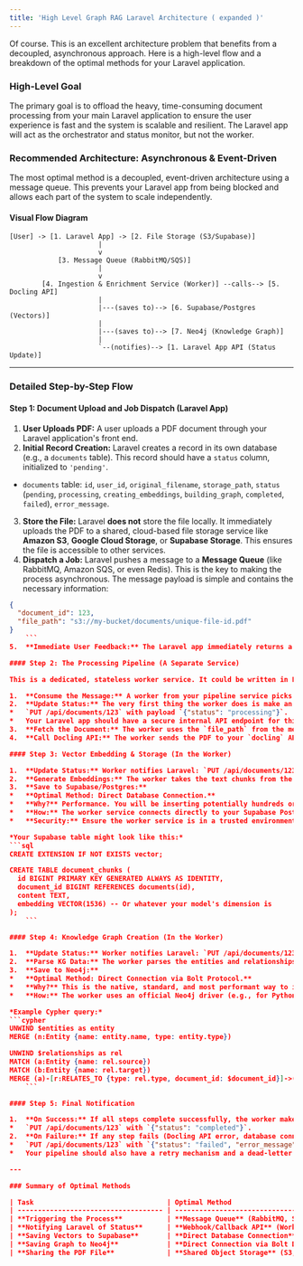 ```yaml
---
title: 'High Level Graph RAG Laravel Architecture ( expanded )'
---
```

Of course. This is an excellent architecture problem that benefits from a decoupled, asynchronous approach. Here is a high-level flow and a breakdown of the optimal methods for your Laravel application.

### High-Level Goal

The primary goal is to offload the heavy, time-consuming document processing from your main Laravel application to ensure the user experience is fast and the system is scalable and resilient. The Laravel app will act as the orchestrator and status monitor, but not the worker.

### Recommended Architecture: Asynchronous & Event-Driven

The most optimal method is a decoupled, event-driven architecture using a message queue. This prevents your Laravel app from being blocked and allows each part of the system to scale independently.

#### Visual Flow Diagram

```
[User] -> [1. Laravel App] -> [2. File Storage (S3/Supabase)]
                      |
                      v
            [3. Message Queue (RabbitMQ/SQS)]
                      |
                      v
        [4. Ingestion & Enrichment Service (Worker)] --calls--> [5. Docling API]
                      |
                      |---(saves to)--> [6. Supabase/Postgres (Vectors)]
                      |
                      |---(saves to)--> [7. Neo4j (Knowledge Graph)]
                      |
                      `--(notifies)--> [1. Laravel App API (Status Update)]
```

---

### Detailed Step-by-Step Flow

#### Step 1: Document Upload and Job Dispatch (Laravel App)

1.  **User Uploads PDF:** A user uploads a PDF document through your Laravel application's front end.
2.  **Initial Record Creation:** Laravel creates a record in its own database (e.g., a `documents` table). This record should have a `status` column, initialized to `'pending'`.
*   `documents` table: `id`, `user_id`, `original_filename`, `storage_path`, `status` (`pending`, `processing`, `creating_embeddings`, `building_graph`, `completed`, `failed`), `error_message`.
3.  **Store the File:** Laravel **does not** store the file locally. It immediately uploads the PDF to a shared, cloud-based file storage service like **Amazon S3**, **Google Cloud Storage**, or **Supabase Storage**. This ensures the file is accessible to other services.
4.  **Dispatch a Job:** Laravel pushes a message to a **Message Queue** (like RabbitMQ, Amazon SQS, or even Redis). This is the key to making the process asynchronous. The message payload is simple and contains the necessary information:
```json
{
  "document_id": 123,
  "file_path": "s3://my-bucket/documents/unique-file-id.pdf"
}
    ```
5.  **Immediate User Feedback:** The Laravel app immediately returns a response to the user, saying "Your document has been uploaded and is now being processed." The UI can now poll for status updates or use websockets.

#### Step 2: The Processing Pipeline (A Separate Service)

This is a dedicated, stateless worker service. It could be written in Python, Node.js, or Go—whatever is best for data processing and interacting with the various APIs. Its only job is to listen to the message queue and process documents.

1.  **Consume the Message:** A worker from your pipeline service picks up the job message from the queue.
2.  **Update Status:** The very first thing the worker does is make an API call back to your Laravel application to update the document's status. This provides real-time feedback.
*   `PUT /api/documents/123` with payload `{"status": "processing"}`.
*   Your Laravel app should have a secure internal API endpoint for this.
3.  **Fetch the Document:** The worker uses the `file_path` from the message to download the PDF from the shared file storage (S3).
4.  **Call Docling API:** The worker sends the PDF to your `docling` API server for processing. It waits for `docling` to return the structured data (e.g., text chunks, entities, relationships in a JSON format).

#### Step 3: Vector Embedding & Storage (In the Worker)

1.  **Update Status:** Worker notifies Laravel: `PUT /api/documents/123` with `{"status": "creating_embeddings"}`.
2.  **Generate Embeddings:** The worker takes the text chunks from the `docling` response. For each chunk, it calls an embedding model (e.g., OpenAI's API, a self-hosted sentence-transformer model) to get a vector.
3.  **Save to Supabase/Postgres:**
*   **Optimal Method: Direct Database Connection.**
*   **Why?** Performance. You will be inserting potentially hundreds or thousands of vector rows per document. Using an API (like Supabase Edge Functions or PostgREST) for this would be very slow due to the overhead of one HTTP request per insert.
*   **How:** The worker service connects directly to your Supabase Postgres database using standard Postgres credentials. It should perform a **bulk `INSERT`** operation to save all the text chunks and their corresponding vectors in a single, efficient database transaction.
*   **Security:** Ensure the worker service is in a trusted environment (e.g., a VPC) and connects to the database over SSL. Store database credentials securely (e.g., AWS Secrets Manager, Doppler, or environment variables).

*Your Supabase table might look like this:*
```sql
CREATE EXTENSION IF NOT EXISTS vector;

CREATE TABLE document_chunks (
  id BIGINT PRIMARY KEY GENERATED ALWAYS AS IDENTITY,
  document_id BIGINT REFERENCES documents(id),
  content TEXT,
  embedding VECTOR(1536) -- Or whatever your model's dimension is
);
    ```

#### Step 4: Knowledge Graph Creation (In the Worker)

1.  **Update Status:** Worker notifies Laravel: `PUT /api/documents/123` with `{"status": "building_graph"}`.
2.  **Parse KG Data:** The worker parses the entities and relationships from the `docling` JSON response.
3.  **Save to Neo4j:**
*   **Optimal Method: Direct Connection via Bolt Protocol.**
*   **Why?** This is the native, standard, and most performant way to interact with Neo4j. An API layer in front of Neo4j for this kind of data ingestion would add unnecessary complexity and latency.
*   **How:** The worker uses an official Neo4j driver (e.g., for Python, JavaScript). It constructs Cypher queries to create the graph. It's crucial to use `MERGE` instead of `CREATE` to avoid creating duplicate nodes for the same entity across different documents. The entire operation for one document should be wrapped in a single transaction.

*Example Cypher query:*
```cypher
UNWIND $entities as entity
MERGE (n:Entity {name: entity.name, type: entity.type})

UNWIND $relationships as rel
MATCH (a:Entity {name: rel.source})
MATCH (b:Entity {name: rel.target})
MERGE (a)-[r:RELATES_TO {type: rel.type, document_id: $document_id}]->(b)
    ```

#### Step 5: Final Notification

1.  **On Success:** If all steps complete successfully, the worker makes one final API call to Laravel.
*   `PUT /api/documents/123` with `{"status": "completed"}`.
2.  **On Failure:** If any step fails (Docling API error, database connection issue, etc.), the worker should catch the exception and notify Laravel.
*   `PUT /api/documents/123` with `{"status": "failed", "error_message": "Failed to generate embeddings: ..."}`.
*   Your pipeline should also have a retry mechanism and a dead-letter queue for jobs that fail repeatedly.

---

### Summary of Optimal Methods

| Task                                 | Optimal Method                                                                 | Rationale                                                                                                                                                                                            |
| ------------------------------------ | ------------------------------------------------------------------------------ | ---------------------------------------------------------------------------------------------------------------------------------------------------------------------------------------------------- |
| **Triggering the Process**           | **Message Queue** (RabbitMQ, SQS)                                              | **Decoupling & Scalability.** Laravel doesn't wait. The queue absorbs spikes in uploads. You can scale the number of worker services independently of the web app.                                   |
| **Notifying Laravel of Status**      | **Webhook/Callback API** (Worker calls a Laravel API endpoint)                 | **Efficiency & Real-time Updates.** It's a "push" model. The worker actively informs Laravel of progress. This is far better than Laravel constantly "pulling" (polling) the worker for its status. |
| **Saving Vectors to Supabase**       | **Direct Database Connection** (with bulk inserts)                             | **Performance.** Massively faster for bulk data ingestion than making hundreds of individual API calls. The worker is a trusted backend service, making a direct connection appropriate.      |
| **Saving Graph to Neo4j**            | **Direct Connection via Bolt Driver** (with transactional Cypher queries)      | **Performance & Native Integration.** This is the standard, most efficient way to interact with Neo4j, designed for high-performance graph operations from backend services.                  |
| **Sharing the PDF File**             | **Shared Object Storage** (S3, GCS, Supabase Storage)                          | **Accessibility & Statelessness.** All services (Laravel, Worker) can access the file via a common, scalable storage layer without needing a shared file system.                             |